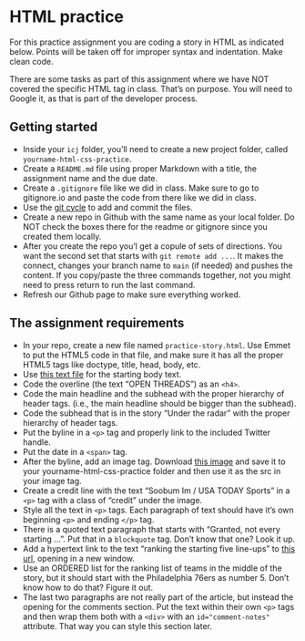 # HTML practice

For this practice assignment you are coding a story in HTML as indicated below. Points will be taken off for improper syntax and indentation. Make clean code.

There are some tasks as part of this assignment where we have NOT covered the specific HTML tag in class. That's on purpose. You will need to Google it, as that is part of the developer process.

## Getting started

- Inside your `icj` folder, you'll need to create a new project folder, called `yourname-html-css-practice`.
- Create a `README.md` file using proper Markdown with a title, the assignment name and the due date.
- Create a `.gitignore` file like we did in class. Make sure to go to gitignore.io and paste the code from there like we did in class. 
- Use the [git cycle](https://github.com/utdata/icj-class/blob/main/start_a_project.md) to add and commit the files.
- Create a new repo in Github with the same name as your local folder. Do NOT check the boxes there for the readme or gitignore since you created them locally.
- After you create the repo you'l get a copule of sets of directions. You want the second set that starts with `git remote add ...`. It makes the connect, changes your branch name to `main` (if needed) and pushes the content. If you copy/paste the three commands together, not you might need to press return to run the last command.
- Refresh our Github page to make sure everything worked.

## The assignment requirements

- In your repo, create a new file named `practice-story.html`. Use Emmet to put the HTML5 code in that file, and make sure it has all the proper HTML5 tags like doctype, title, head, body, etc.
- Use [this text file](html-practice-text.txt) for the starting body text.
- Code the overline (the text "OPEN THREADS") as an `<h4>`.
- Code the main headline and the subhead with the proper hierarchy of header tags. (i.e., the main headline should be bigger than the subhead).
- Code the subhead that is in the story "Under the radar" with the proper hierarchy of header tags. 
- Put the byline in a `<p>` tag and properly link to the included Twitter handle.
- Put the date in a `<span>` tag.
- After the byline, add an image tag. Download [this image](https://github.com/utdata/icj-class/blob/main/html/spurs.jpg) and save it to your yourname-html-css-practice folder and then use it as the src in your image tag.
- Create a credit line with the text "Soobum Im / USA TODAY Sports" in a `<p>` tag with a class of "credit" under the image.
- Style all the text in `<p>` tags. Each paragraph of text should have it's own beginning `<p>` and ending `</p>` tag.
- There is a quoted text paragraph that starts with "Granted, not every starting ...". Put that in a `blockquote` tag. Don't know that one? Look it up.
- Add a hypertext link to the text "ranking the starting five line-ups" to [this url](https://bleacherreport.com/articles/2789035-ranking-every-nba-teams-projected-starting-5-after-free-agency#slide7), opening in a new window.
- Use an ORDERED list for the ranking list of teams in the middle of the story, but it should start with the Philadelphia 76ers as number 5. Don't know how to do that? Figure it out.
- The last two paragraphs are not really part of the article, but instead the opening for the comments section. Put the text within their own `<p>` tags and then wrap them both with a `<div>` with an `id="comment-notes"` attribute. That way you can style this section later.
